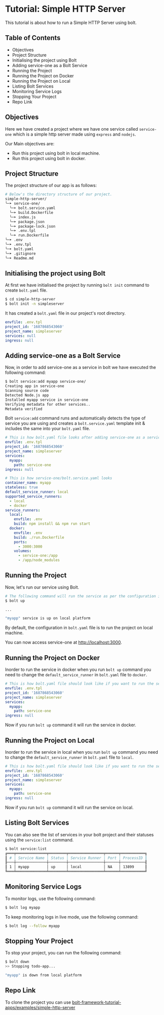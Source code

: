 
<Meta pageTitle="Simple HTTP Server | bolt-framework" description="Run Docker containers, child processes, or even encapsulate your entire project within a VM, all under one unified API." />





# Tutorial: Simple HTTP Server

This tutorial is about how to run a Simple HTTP Server using bolt.

## Table of Contents

- Objectives
- Project Structure
- Initialising the project using Bolt
- Adding service-one as a Bolt Service
- Running the Project
- Running the Project on Docker
- Running the Project on Local
- Listing Bolt Services
- Monitoring Service Logs
- Stopping Your Project
- Repo Link

## Objectives

Here we have created a project where we have one service called `service-one` which is a simple http server made using `express` and `nodejs`.

Our Main objectives are:

- Run this project using bolt in local machine.
- Run this project using bolt in docker.

## Project Structure

The project structure of our app is as follows:

```bash
# Below's the directory structure of our project.
simple-http-server/
╰─➤ service-one/
  ╰─➤ bolt.service.yaml
  ╰─➤ build.Dockerfile
  ╰─➤ index.js
  ╰─➤ package.json
  ╰─➤ package-lock.json
  ╰─➤ .env.tpl
  ╰─➤ run.Dockerfile
╰─➤ .env
╰─➤ .env.tpl
╰─➤ bolt.yaml
╰─➤ .gitignore
╰─➤ Readme.md
```

## Initialising the project using Bolt

At first we have initialised the project by running `bolt init` command to create `bolt.yaml` file.

```bash
$ cd simple-http-server
$ bolt init -n simpleserver
```

It has created a `bolt.yaml` file in our project's root directory.

```yaml
envfile: .env.tpl
project_id: '1687868543060'
project_name: simpleserver
services: null
ingress: null
```

## Adding service-one as a Bolt Service

Now, in order to add service-one as a service in bolt we have executed the following command:

```bash
$ bolt service:add myapp service-one/
Creating app in service-one
Scanning source code
Detected Node.js app
Installed myapp service in service-one
Verifying metadata for other services..
Metadata verified
```

Bolt `service:add` command runs and automatically detects the type of service you are using and creates a `bolt.service.yaml` template init & includes the same into your `bolt.yaml` file.

```yaml
# This is how bolt.yaml file looks after adding service-one as a service
envfile: .env.tpl
project_id: '1687868543060'
project_name: simpleserver
services:
  myapp:
    path: service-one
ingress: null
```

```yaml
# This is how service-one/bolt.service.yaml looks
container_name: myapp
stateless: true
default_service_runner: local
supported_service_runners:
  - local
  - docker
service_runners:
  local:
    envfile: .env
    build: npm install && npm run start
  docker:
    envfile: .env
    build: ./run.Dockerfile
    ports:
      - 3000:3000
    volumes:
      - service-one:/app
      - /app/node_modules
```

## Running the Project

Now, let's run our service using Bolt.

```bash
# The following command will run the service as per the configuration in bolt.yaml file
$ bolt up

...

"myapp" service is up on local platform
```

By default, the configuration in `bolt.yaml` file is to run the project on local machine.

You can now access service-one at [http://localhost:3000](http://localhost:3000).

## Running the Project on Docker

Inorder to run the service in docker when you run `bolt up` command you need to change the `default_service_runner` in `bolt.yaml` file to `docker`.

```yaml
# This is how bolt.yaml file should look like if you want to run the service in docker
envfile: .env.tpl
project_id: '1687868543060'
project_name: simpleserver
services:
  myapp:
    path: service-one
ingress: null
```

Now if you run `bolt up` command it will run the service in docker.

## Running the Project on Local

Inorder to run the service in local when you run `bolt up` command you need to change the `default_service_runner` in `bolt.yaml` file to `local`.

```yaml
# This is how bolt.yaml file should look like if you want to run the service on local
envfile: .env.tpl
project_id: '1687868543060'
project_name: simpleserver
services:
  myapp:
    path: service-one
ingress: null
```

Now if you run `bolt up` command it will run the service on local.

## Listing Bolt Services

You can also see the list of services in your bolt project and their statuses using the `service:list` command.

```bash
$ bolt service:list
╔═══╤══════════════╤════════╤════════════════╤══════╤═══════════╗
║ # │ Service Name │ Status │ Service Runner │ Port │ ProcessID ║
╟───┼──────────────┼────────┼────────────────┼──────┼───────────╢
║ 1 │ myapp        │ up     │ local          │ NA   │ 13899     ║
╚═══╧══════════════╧════════╧════════════════╧══════╧═══════════╝
```

## Monitoring Service Logs

To monitor logs, use the following command:

```bash
$ bolt log myapp
```

To keep monitoring logs in live mode, use the following command:

```bash
$ bolt log --follow myapp
```

## Stopping Your Project

To stop your project, you can run the following command:

```bash
$ bolt down
>> Stopping todo-app...

"myapp" is down from local platform
```

## Repo Link

To clone the project you can use [bolt-framework-tutorial-apps/examples/simple-http-server](https://github.com/gluestack/bolt-framework-tutorial-apps/tree/main/examples/simple-http-server)
